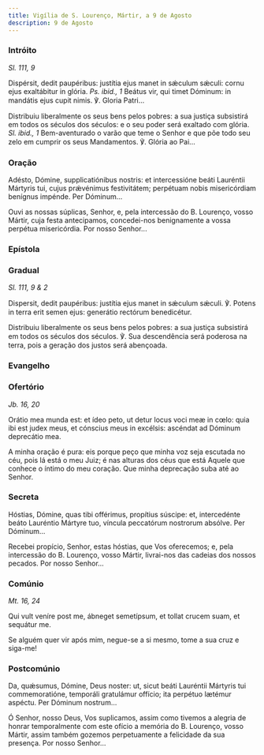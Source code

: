 ```yaml
---
title: Vigília de S. Lourenço, Mártir, a 9 de Agosto
description: 9 de Agosto
---
```


### Intróito

<em>Sl. 111, 9</em>

<div class="side-by-side not-content">

Dispérsit, dedit paupéribus: justítia ejus manet in sǽculum sǽculi: cornu
    ejus exaltábitur in glória. <em>Ps. ibid., 1</em> Beátus vir, qui timet
    Dóminum: in mandátis ejus cupit nimis. ℣. Gloria Patri...

Distribuiu liberalmente os seus bens pelos pobres: a sua justiça subsistirá
    em todos os séculos dos séculos: e o seu poder será exaltado com glória.
    <em>Sl. ibid., 1</em> Bem-aventurado o varão que teme o Senhor e que põe todo
    seu zelo em cumprir os seus Mandamentos. ℣. Glória ao Pai...

</div>

### Oração

<div class="side-by-side not-content">

Adésto, Dómine, supplicatiónibus nostris: et intercessióne beáti Lauréntii
    Mártyris tui, cujus prǽvénimus festivitátem; perpétuam nobis misericórdiam
    benígnus impénde. Per Dóminum...

Ouvi as nossas súplicas, Senhor, e, pela intercessão do B. Lourenço, vosso
    Mártir, cuja festa antecipamos, concedei-nos benignamente a vossa perpétua
    misericórdia. Por nosso Senhor...

</div>

### Epístola


<LinkCard
  href="/missal/comum/17virgensmartires1#epístola"
  title="Virgens Mártires - Missa Loquébar"
/>

### Gradual

<em>Sl. 111, 9 & 2</em>

<div class="side-by-side not-content">

Dispersit, dedit paupéribus: justítia ejus manet in sǽculum sǽculi. ℣.
    Potens in terra erit semen ejus: generátio rectórum benedicétur.

Distribuiu liberalmente os seus bens pelos pobres: a sua justiça subsistirá
    em todos os séculos dos séculos. ℣. Sua descendência será poderosa na terra,
    pois a geração dos justos será abençoada.

</div>

### Evangelho

<LinkCard
  href="/missal/comum/3martirpontifice#evangelho"
  title="Mártir Pontífice - Missa Sacerdótes Dei"
/>

### Ofertório

<em>Jb. 16, 20</em>

<div class="side-by-side not-content">

Orátio mea munda est: et ídeo peto, ut detur locus voci meæ in cœlo: quia
    ibi est judex meus, et cónscius meus in excélsis: ascéndat ad Dóminum
    deprecátio mea.

A minha oração é pura: eis porque peço que minha voz seja escutada no céu,
    pois lá está o meu Juiz; é nas alturas dos céus que está Aquele que conhece
    o íntimo do meu coração. Que minha deprecação suba até ao Senhor.

</div>

### Secreta

<div class="side-by-side not-content">

Hóstias, Dómine, quas tibi offérimus, propítius súscipe: et, intercedénte
    beáto Lauréntio Mártyre tuo, víncula peccatórum nostrorum absólve. Per
    Dóminum...

Recebei propício, Senhor, estas hóstias, que Vos oferecemos; e, pela
    intercessão do B. Lourenço, vosso Mártir, livrai-nos das cadeias dos nossos
    pecados. Por nosso Senhor...

</div>

### Comúnio

<em>Mt. 16, 24</em>

<div class="side-by-side not-content">

Qui vult veníre post me, ábneget semetípsum, et tollat crucem suam, et
    sequátur me.

Se alguém quer vir após mim, negue-se a si mesmo, tome a sua cruz e siga-me!

</div>

### Postcomúnio

<div class="side-by-side not-content">

Da, quǽsumus, Dómine, Deus noster: ut, sicut beáti Lauréntii Mártyris tui
    commemoratióne, temporáli gratulámur offício; ita perpétuo lætémur aspéctu.
    Per Dóminum nostrum...

Ó Senhor, nosso Deus, Vos suplicamos, assim como tivemos a alegria de honrar
    temporalmente com este ofício a memória do B. Lourenço, vosso Mártir, assim
    também gozemos perpetuamente a felicidade da sua presença. Por nosso
    Senhor...

</div>
